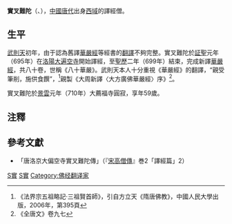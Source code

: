 {{佛教}}
'''實叉難陀'''（{{lang-sa|Śikṣānanda}}、{{bd|652年||710年||CatIdx=}}），[[中國|中國]][[唐代|唐代]]出身[[西域|西域]]的譯經僧。

==生平==
[[武則天|武則天]]初年，由于認為舊譯[[華嚴經|華嚴經]]等經書的[[翻譯|翻譯]]不夠完整。實叉難陀於[[証聖|証聖]]元年（695年）在[[洛陽|洛陽]][[大遍空寺|大遍空寺]]開始譯經，至[[聖歷|聖歷]]二年（699年）結束，完成新譯[[華嚴經|華嚴經]]，共八十卷，世稱《八十華嚴》。武則天本人十分重視《華嚴經》的翻譯，“親受筆削，施供食饌”，<ref>《法界宗五祖略記·三祖賢首師》，引自方立天《隋唐佛教》，中國人民大學出版，2006年，第395頁</ref>親製《大周新譯〈大方廣佛華嚴經〉序》<ref>《全唐文》卷九七</ref>。

實叉難陀於[[景雲|景雲]]元年（710年）大薦福寺圓寂，享年59歲。

== 注釋==
{{reflist}}

==參考文獻==
{{refbegin}}
*「唐洛京大偏空寺實叉難陀傳」（『[[宋高僧傳|宋高僧傳]]』巻2「譯經篇」2）
{{refend}}

{{wikisource author}}

[[Category:唐朝僧人|S實]]
[[Category:中亞人|S實]]
[[Category:佛经翻译家|Category:佛经翻译家]]